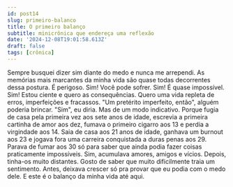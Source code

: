 ```yaml
---
id: post14
slug: primeiro-balanco
title: O primeiro balanço
subtitle: minicrônica que endereça uma reflexão
date: '2024-12-08T19:01:58.613Z'
draft: false
tags: [crônica]
---
```

Sempre busquei dizer sim diante do medo e nunca me arrependi.
As memórias mais marcantes da minha vida são quase todas decorrentes
dessa postura. É perigoso. Sim! Você pode sofrer. Sim!
É quase impossível. Sim! Estou ciente e quero as consequências.
Quero uma vida repleta de erros, imperfeições e fracassos. 
"Um pretérito imperfeito, então", alguém poderia brincar.
"Sim", eu diria. Mas de um modo indicativo. Porque 
fugia de casa pela primeira vez aos sete anos de idade, 
escrevia a primeira cartinha de amor aos dez,
fumava o primeiro cigarro aos 13 e perdia a virgindade aos 14.
Saia de casa aos 21 anos de idade, ganhava um burnout aos 23 e jogava fora uma
carreira conquistada a duras penas aos 29. Parava de fumar aos 30 só
para saber que ainda podia fazer coisas praticamente impossíveis.
Sim, acumulava amores, amigos e vícios. Depois, tinha-os muito distantes.
Gosto de saber que muito dificilmente traia um sentimento.
Antes, deixava crescer só pra provar que 
eu podia com o medo dele. E este é o balanço da minha vida até aqui.